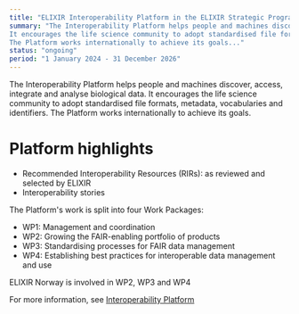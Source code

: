 ```yaml
---
title: "ELIXIR Interoperability Platform in the ELIXIR Strategic Programme 2024-2028"
summary: "The Interoperability Platform helps people and machines discover, access, integrate and analyse biological data. 
It encourages the life science community to adopt standardised file formats, metadata, vocabularies and identifiers. 
The Platform works internationally to achieve its goals..."
status: "ongoing"
period: "1 January 2024 - 31 December 2026"
---
```

The Interoperability Platform helps people and machines discover, access, integrate and analyse biological data. 
It encourages the life science community to adopt standardised file formats, metadata, vocabularies and identifiers. 
The Platform works internationally to achieve its goals.
# Platform highlights
* Recommended Interoperability Resources (RIRs): as reviewed and selected by ELIXIR
* Interoperability stories

The Platform's work is split into four Work Packages:
* WP1: Management and coordination
* WP2: Growing the FAIR-enabling portfolio of products
* WP3: Standardising processes for FAIR data management
* WP4: Establishing best practices for interoperable data management and use

ELIXIR Norway is involved in WP2, WP3 and WP4

For more information, see [Interoperability Platform](https://elixir-europe.org/platforms/interoperability)
